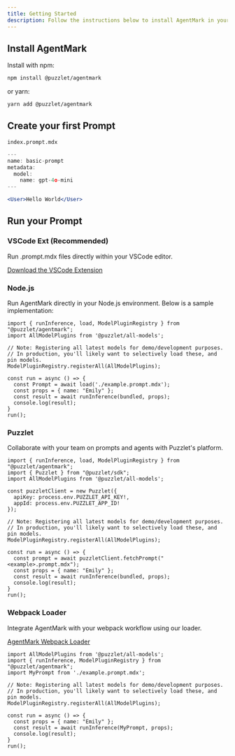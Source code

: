 ```yaml
---
title: Getting Started
description: Follow the instructions below to install AgentMark in your app.
---
```


## Install AgentMark

Install with npm:

```bash npm
npm install @puzzlet/agentmark
```

or yarn:

```bash npm
yarn add @puzzlet/agentmark
```

## Create your first Prompt

`index.prompt.mdx`
```jsx
---
name: basic-prompt
metadata:
  model:
    name: gpt-4o-mini
---

<User>Hello World</User>
```

## Run your Prompt

### VSCode Ext (Recommended)

Run .prompt.mdx files directly within your VSCode editor.

[Download the VSCode Extension](https://marketplace.visualstudio.com/items?itemName=puzzlet.agentmark)

### Node.js

Run AgentMark directly in your Node.js environment. Below is a sample implementation:

```tsx node
import { runInference, load, ModelPluginRegistry } from "@puzzlet/agentmark";
import AllModelPlugins from '@puzzlet/all-models';

// Note: Registering all latest models for demo/development purposes. 
// In production, you'll likely want to selectively load these, and pin models.
ModelPluginRegistry.registerAll(AllModelPlugins);

const run = async () => {
  const Prompt = await load('./example.prompt.mdx');
  const props = { name: "Emily" };
  const result = await runInference(bundled, props);
  console.log(result);
}
run();
```

### Puzzlet

Collaborate with your team on prompts and agents with Puzzlet's platform.

```tsx node
import { runInference, load, ModelPluginRegistry } from "@puzzlet/agentmark";
import { Puzzlet } from "@puzzlet/sdk";
import AllModelPlugins from '@puzzlet/all-models';

const puzzletClient = new Puzzlet({
  apiKey: process.env.PUZZLET_API_KEY!,
  appId: process.env.PUZZLET_APP_ID!
});

// Note: Registering all latest models for demo/development purposes. 
// In production, you'll likely want to selectively load these, and pin models.
ModelPluginRegistry.registerAll(AllModelPlugins);

const run = async () => {
  const prompt = await puzzletClient.fetchPrompt("<example>.prompt.mdx");
  const props = { name: "Emily" };
  const result = await runInference(bundled, props);
  console.log(result);
}
run();
```

### Webpack Loader

Integrate AgentMark with your webpack workflow using our loader.

[AgentMark Webpack Loader](https://github.com/puzzlet-ai/agentmark-loader)

```tsx
import AllModelPlugins from '@puzzlet/all-models';
import { runInference, ModelPluginRegistry } from "@puzzlet/agentmark";
import MyPrompt from './example.prompt.mdx';

// Note: Registering all latest models for demo/development purposes. 
// In production, you'll likely want to selectively load these, and pin models.
ModelPluginRegistry.registerAll(AllModelPlugins);

const run = async () => {
  const props = { name: "Emily" };
  const result = await runInference(MyPrompt, props);
  console.log(result);
}
run();
```